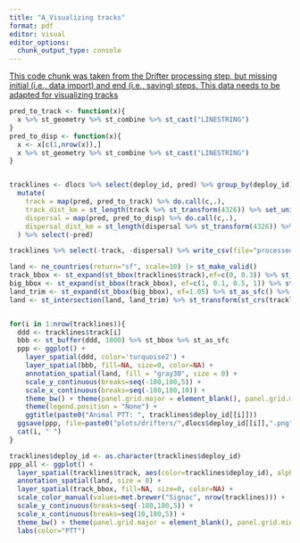 ```yaml
---
title: "A_Visualizing tracks"
format: pdf
editor: visual
editor_options: 
  chunk_output_type: console
---
```


[This code chunk was taken from the Drifter processing step, but missing initial (i.e., data import) and end (i.e., saving) steps. This data needs to be adapted for visualizing tracks]{.underline}

```r
pred_to_track <- function(x){
  x %>% st_geometry %>% st_combine %>% st_cast("LINESTRING")
}
pred_to_disp <- function(x){
  x <- x[c(1,nrow(x)),]
  x %>% st_geometry %>% st_combine %>% st_cast("LINESTRING")
}


tracklines <- dlocs %>% select(deploy_id, pred) %>% group_by(deploy_id) %>%
  mutate(
    track = map(pred, pred_to_track) %>% do.call(c,.),
    track_dist_km = st_length(track %>% st_transform(4326)) %>% set_units("km"),
    dispersal = map(pred, pred_to_disp) %>% do.call(c,.),
    dispersal_dist_km = st_length(dispersal %>% st_transform(4326)) %>% set_units("km")
  ) %>% select(-pred)

tracklines %>% select(-track, -dispersal) %>% write_csv(file="processed_data/drifter_distance.csv")

land <- ne_countries(return="sf", scale=10) |> st_make_valid()
track_bbox <- st_expand(st_bbox(tracklines$track),ef=c(0, 0.3)) %>% st_as_sfc()
big_bbox <- st_expand(st_bbox(track_bbox), ef=c(1, 0.1, 0.5, 1)) %>% st_as_sfc()
land_trim <- st_expand(st_bbox(big_bbox), ef=1.05) %>% st_as_sfc() %>% st_transform(4326)
land <- st_intersection(land, land_trim) %>% st_transform(st_crs(tracklines$track))


for(i in 1:nrow(tracklines)){
  ddd <- tracklines$track[i]
  bbb <- st_buffer(ddd, 1000) %>% st_bbox %>% st_as_sfc
  ppp <- ggplot() +
    layer_spatial(ddd, color='turquoise2') +
    layer_spatial(bbb, fill=NA, size=0, color=NA) +
    annotation_spatial(land, fill = "gray30", size = 0) +
    scale_y_continuous(breaks=seq(-180,180,5)) +
    scale_x_continuous(breaks=seq(-180,180,10)) +
    theme_bw() + theme(panel.grid.major = element_blank(), panel.grid.minor = element_blank())+
    theme(legend.position = "None") +
    ggtitle(paste0("Animal PTT: ", tracklines$deploy_id[[i]]))
  ggsave(ppp, file=paste0("plots/drifters/",dlocs$deploy_id[[i]],".png"), width=6.5, height=4)
  cat(i, " ")
}

tracklines$deploy_id <- as.character(tracklines$deploy_id)
ppp_all <- ggplot() +
  layer_spatial(tracklines$track, aes(color=tracklines$deploy_id), alpha=0.5) +
  annotation_spatial(land, size = 0) +
  layer_spatial(track_bbox, fill=NA, size=0, color=NA) +
  scale_color_manual(values=met.brewer("Signac", nrow(tracklines))) +
  scale_y_continuous(breaks=seq(-180,180,5)) +
  scale_x_continuous(breaks=seq(10,180,5)) +
  theme_bw() + theme(panel.grid.major = element_blank(), panel.grid.minor = element_blank()) +
  labs(color="PTT")
```
